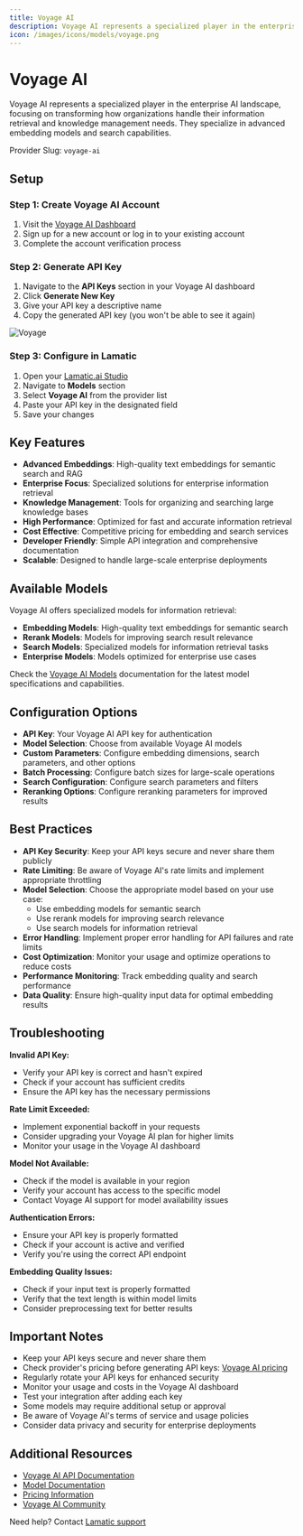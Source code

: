 ```yaml
---
title: Voyage AI
description: Voyage AI represents a specialized player in the enterprise AI landscape, focusing on transforming how organizations handle their information retrieval and knowledge management needs through advanced embedding and search capabilities.
icon: /images/icons/models/voyage.png
---
```


[Voyage AI Dashboard]: https://dash.voyageai.com/
[Voyage AI pricing]: https://docs.voyageai.com/docs/pricing
[Voyage AI Docs]: https://docs.voyageai.com/
[Voyage AI Models]: https://docs.voyageai.com/docs/models

[Lamatic.ai Studio]: https://studio.lamatic.ai
[Lamatic support]: https://lamatic.ai/docs/slack


# Voyage AI
<IntegrationOverviw slug="voyage-ai" type="models" />
Voyage AI represents a specialized player in the enterprise AI landscape, focusing on transforming how organizations handle their information retrieval and knowledge management needs. They specialize in advanced embedding models and search capabilities.

<Callout type="info">Provider Slug: `voyage-ai`</Callout>

## Setup

### Step 1: Create Voyage AI Account
1. Visit the [Voyage AI Dashboard][Voyage AI Dashboard]
2. Sign up for a new account or log in to your existing account
3. Complete the account verification process

### Step 2: Generate API Key
1. Navigate to the **API Keys** section in your Voyage AI dashboard
2. Click **Generate New Key**
3. Give your API key a descriptive name
4. Copy the generated API key (you won't be able to see it again)

![Voyage](./img/voyageai.png)

### Step 3: Configure in Lamatic
1. Open your [Lamatic.ai Studio]
2. Navigate to **Models** section
3. Select **Voyage AI** from the provider list
4. Paste your API key in the designated field
5. Save your changes

## Key Features

- **Advanced Embeddings**: High-quality text embeddings for semantic search and RAG
- **Enterprise Focus**: Specialized solutions for enterprise information retrieval
- **Knowledge Management**: Tools for organizing and searching large knowledge bases
- **High Performance**: Optimized for fast and accurate information retrieval
- **Cost Effective**: Competitive pricing for embedding and search services
- **Developer Friendly**: Simple API integration and comprehensive documentation
- **Scalable**: Designed to handle large-scale enterprise deployments

## Available Models

Voyage AI offers specialized models for information retrieval:

- **Embedding Models**: High-quality text embeddings for semantic search
- **Rerank Models**: Models for improving search result relevance
- **Search Models**: Specialized models for information retrieval tasks
- **Enterprise Models**: Models optimized for enterprise use cases

Check the [Voyage AI Models][Voyage AI Models] documentation for the latest model specifications and capabilities.

## Configuration Options

- **API Key**: Your Voyage AI API key for authentication
- **Model Selection**: Choose from available Voyage AI models
- **Custom Parameters**: Configure embedding dimensions, search parameters, and other options
- **Batch Processing**: Configure batch sizes for large-scale operations
- **Search Configuration**: Configure search parameters and filters
- **Reranking Options**: Configure reranking parameters for improved results

## Best Practices

- **API Key Security**: Keep your API keys secure and never share them publicly
- **Rate Limiting**: Be aware of Voyage AI's rate limits and implement appropriate throttling
- **Model Selection**: Choose the appropriate model based on your use case:
  - Use embedding models for semantic search
  - Use rerank models for improving search relevance
  - Use search models for information retrieval
- **Error Handling**: Implement proper error handling for API failures and rate limits
- **Cost Optimization**: Monitor your usage and optimize operations to reduce costs
- **Performance Monitoring**: Track embedding quality and search performance
- **Data Quality**: Ensure high-quality input data for optimal embedding results

## Troubleshooting

**Invalid API Key:**
- Verify your API key is correct and hasn't expired
- Check if your account has sufficient credits
- Ensure the API key has the necessary permissions

**Rate Limit Exceeded:**
- Implement exponential backoff in your requests
- Consider upgrading your Voyage AI plan for higher limits
- Monitor your usage in the Voyage AI dashboard

**Model Not Available:**
- Check if the model is available in your region
- Verify your account has access to the specific model
- Contact Voyage AI support for model availability issues

**Authentication Errors:**
- Ensure your API key is properly formatted
- Check if your account is active and verified
- Verify you're using the correct API endpoint

**Embedding Quality Issues:**
- Check if your input text is properly formatted
- Verify that the text length is within model limits
- Consider preprocessing text for better results

## Important Notes

- Keep your API keys secure and never share them
- Check provider's pricing before generating API keys: [Voyage AI pricing][Voyage AI pricing]
- Regularly rotate your API keys for enhanced security
- Monitor your usage and costs in the Voyage AI dashboard
- Test your integration after adding each key
- Some models may require additional setup or approval
- Be aware of Voyage AI's terms of service and usage policies
- Consider data privacy and security for enterprise deployments

## Additional Resources

- [Voyage AI API Documentation][Voyage AI Docs]
- [Model Documentation][Voyage AI Models]
- [Pricing Information][Voyage AI pricing]
- [Voyage AI Community](https://discord.gg/voyage-ai)

Need help? Contact [Lamatic support]